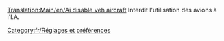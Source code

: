 [[Translation:Main/en/Ai disable veh aircraft]]
{{en/-}}
Interdit l'utilisation des avions à l'I.A.

[[Category:fr/Réglages et préférences]]